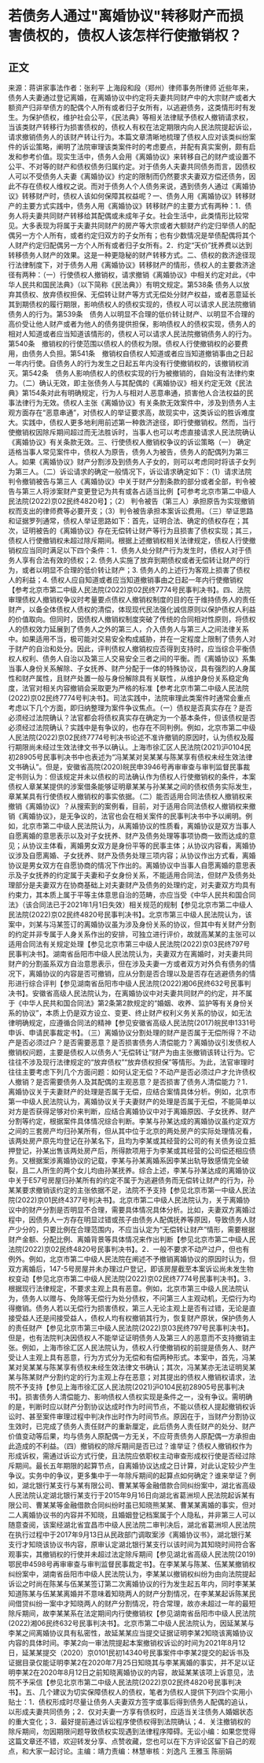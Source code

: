 # 若债务人通过"离婚协议"转移财产而损害债权的，债权人该怎样行使撤销权？
## 正文
来源：蒋讲家事法作者：张利平 上海段和段（郑州）律师事务所律师 近些年来，债务人夫妻通过登记离婚，在离婚协议中约定将夫妻共同财产中的大宗财产或者大额资产归非举债方的配偶个人所有或者归子女所有，以逃避债务，这类情形时有发生。为保护债权，维护社会公平，《民法典》等相关法律赋予债权人撤销请求权，当该类财产转移行为损害债权的，债权人有权在法定期限内向人民法院提起诉讼，请求撤销债务人的该财产转让行为。本篇文章清晰地梳理了债权人应对该类纠纷案件的诉讼策略，阐明了法院审理该类案件时的考虑要点，并配有真实案例，颇有启发和参考价值。现实生活中，债务人会用《离婚协议》来转移自己的财产或设置不公平、不对等的财产和债权债务归属约定。对于债务人夫妻共同债务而言，因债权人可以不受债务人夫妻《离婚协议》约定的限制而仍然要求夫妻双方偿还债务，因此不存在债权人维权之说。而对于债务人个人债务来说，遇到债务人通过《离婚协议》转移财产时，债权人该如何保障其权益呢？一、债务人用《离婚协议》转移财产的主要方式实践中，债务人用《离婚协议》转移财产的主要方式有两种：1．债务人将夫妻共同财产转移给其配偶或未成年子女。社会生活中，此类情形比较常见。大多表现为将属于夫妻共同财产的房产等大宗或者大额财产约定归举债人的配偶另一方个人所有，或者约定归双方的子女所有；也有少数情况是举债配偶将其个人财产约定归配偶另一方个人所有或者归子女所有。2．约定“天价”抚养费以达到转移债务人财产的效果。这是一种更隐秘的财产转移方式。二、债权的救济途径现行法律制度下，对于债务人用《离婚协议》转移财产的情形，债权人的主要救济途径有两种：（一）行使债权人撤销权，请求撤销《离婚协议》中相关约定对此，《中华人民共和国民法典》（以下简称《民法典》）有明文规定。第538条 债务人以放弃其债权、放弃债权担保、无偿转让财产等方式无偿处分财产权益，或者恶意延长其到期债权的履行期限，影响债权人的债权实现的，债权人可以请求人民法院撤销债务人的行为。第539条　债务人以明显不合理的低价转让财产、以明显不合理的高价受让他人财产或者为他人的债务提供担保，影响债权人的债权实现，债务人的相对人知道或者应当知道该情形的，债权人可以请求人民法院撤销债务人的行为。第540条　撤销权的行使范围以债权人的债权为限。债权人行使撤销权的必要费用，由债务人负担。第541条　撤销权自债权人知道或者应当知道撤销事由之日起一年内行使。自债务人的行为发生之日起五年内没有行使撤销权的，该撤销权消灭。第542条　债务人影响债权人的债权实现的行为被撤销的，自始没有法律约束力。（二）确认无效，即主张债务人与其配偶的《离婚协议》相关约定无效《民法典》第154条对此有明确规定，行为人与相对人恶意串通，损害他人合法权益的民事法律行为无效。债权人主张《离婚协议》有关条款无效案件中，涉及到债务人主观方面存在“恶意串通”，对债权人的举证要求高，故现实中，这类诉讼的胜诉难度大。实践中，债权人更多地利用前述第一种救济途径，即行使撤销权。然而，当行使撤销权因除斥期间超过而无法胜诉时，当事人也可以考虑直接请求人民法院确认《离婚协议》有关条款无效。三、行使债权人撤销权争议的诉讼策略（一） 确定适格当事人常见案件中，债权人为原告，债务人为被告，债务人的配偶列为第三人。如果《离婚协议》财产分割涉及到债务人子女的，则可以考虑同时将该子女列为第三人。（二）诉讼请求的确定一般情况下，诉讼请求确定如下：（1）请求法院判令撤销被告与第三人《离婚协议》中关于财产分割条款的部分或者全部，判令被告与第三人将涉案财产变更登记为共有或各占适当比例【可参考北京市第二中级人民法院(2022)京02民终4820号】；（2） 判令被告（第三人）承担原告为实现撤销权而支出的律师费等必要开支；（3）判令被告承担本案诉讼费用。（三）举证思路和证据罗列通常，债权人举证思路如下：首先，证明合法、确定的债权存在；其次，证明被告的《离婚协议》存在无偿转让财产等行为且损害了债权实现；其三，债权人行使撤销权未超过除斥期间。根据上述撤销权相关法律规定，债权人行使撤销权应当同时满足以下四个条件：1．债务人处分财产行为发生时，债权人对于债务人享有合法有效的债权；2. 债务人实施了放弃到期债权或者无偿转让财产的行为，或者以明显不合理的低价转让财产；3. 债务人的上述行为客观上损害了债权人的利益；4. 债权人应自知道或者应当知道撤销事由之日起一年内行使撤销权【参考北京市第二中级人民法院(2022)京02民终7774号民事判决书】。四、法院审理债权人撤销权争议时考量要点债权人撤销权制度的目的在于维持债务人的责任财产，以备全体债权人债权的清偿，体现现代民法强化诚信原则以保护债权人利益的价值取向。但同时，因债权人撤销权制度突破了传统的合同相对性原则，将债权人的债权效力延展到了债务人之外的第三人，介入债务人与第三人之间法律关系中。如果适用不当，极可能对交易安全构成威胁，并在一定程度上限制了债务人对于财产的自治和处分。因此，评判债权人撤销权应否得到支持时，应当综合平衡债权人权利、债务人自治以及第三人交易安全三者之间的平衡。而《离婚协议》系集当事人身份关系解除、子女抚养、财产分配于一体的特殊协议，具有强烈的人身属性和财产属性，且财产处置一般与身份解除具有关联性，从维护身份关系稳定角度，法官对相关内容撤销会采取更为严格的标准【参考北京市第二中级人民法院(2022)京02民终7774号判决书】。司法实践中，法院审理此类案件时通常会重点考虑以下几个方面，即归纳整理为案件争议焦点。（一）债权是否真实存在？是否必须经过法院确认？法官都会将债权真实存在确定为一个基本条件，但该债权是否必须经过法院确认？实践中是有争议的，也存在不同判例。例如，北京市第二中级人民法院(2022)京02民终7774号判决书论述不准许撤销的原因时，认为债权及履行期限尚未经过生效法律文书予以确认。上海市徐汇区人民法院(2021)沪0104民初28905号民事判决书中也表述为“冯某某对吴某某与陈某享有债权未经生效法律文书确认”。但是，安徽省高院(2020)皖民申3946号再审审查与审判监督民事裁定书则认为：但该规定并未以债权的司法确认作为债权人行使撤销权的条件，本案债权人章某某提供的涉案借条能够证明章某某与孙某某之间的债权债务实际发生，章某某具有行使债权人撤销权的事实依据。（二）能否适用合同法债权人撤销权来撤销《离婚协议》？从搜索到的案例看，目前，对于适用合同法债权人撤销权来撤销《离婚协议》，是无争议的，法官也会在相关案件的民事判决书中予以阐明。例如，北京市第二中级人民法院认为，从离婚协议的性质看，离婚协议是双方当事人自愿离婚的意思表示以及对子女抚养、财产及债务处理等事项协商一致而达成的意见；从协议主体看，离婚男女双方是身份平等的民事主体；从协议内容看，离婚协议涉及自愿离婚、子女抚养、财产及债务处理三项内容；从协议作出方式看，离婚协议是男女双方在自愿协商的情况下作出的。离婚协议中当事人自愿离婚的意思表示及子女抚养的约定属于夫妻和子女身份关系，不能适用合同法，但财产及债务处理部分是夫妻双方在协商基础上对夫妻财产及债务的处理约定，对夫妻双方均具有约束力，其本质上属于平等主体意思自治的范畴，亦应当受《中华人民共和国合同法》（该合同法已于2021年1月1日失效）相关规范的规制【参见北京市第二中级人民法院(2022)京02民终4820号民事判决书】。北京市第三中级人民法院认为，该案中，刘某与冯某签订的离婚协议虽为涉及身份关系的协议，但其中有关财产分割的约定并非专属于人身关系作出的安排，可独立进行评价，故就高某某的主张可以适用合同法有关规定处理【参见北京市第三中级人民法院(2022)京03民终797号民事判决书】。湖南省岳阳市中级人民法院认为，夫妻双方在离婚时，对夫妻共同财产的分割虽系双方自治意思表示，但在涉及夫妻一方或者双方对外负有债务的情况下，离婚协议的内容是否可撤销，应从分割是否合理以及是否存在逃避债务的情形进行综合评判【参见湖南省岳阳市中级人民法院(2022)湘06民终632号民事判决书】。安徽省高级人民法院认为，在离婚协议中对夫妻共同财产的约定，并不属于《中华人民共和国合同法》第2条第2款规定的“婚姻、收养、监护等有关身份关系的协议”，本质上仍是双方设立、变更、终止财产权利义务关系的协议，如无法律明确规定，应遵循合同法的精神【参见安徽省高级人民法院(2017)皖民申1331号申诉、申请民事裁定书】。（三）离婚协议分割处理的财产是否属于无偿所得？不动产是否必须过户？是否需要恶意？是否损害债务人清偿能力？离婚协议引发债权人撤销权问题，主要是债权人以债务人“无偿转让”财产为由主张撤销该转让行为。它往往不涉及现行法律规定的“放弃债权”“放弃债权担保”等情形。为此，法官审理时往往主要考虑下列几个方面问题：如何认定无偿？不动产是否必须过户才允许债权人撤销？是否需要债务人及其配偶的主观恶意？是否损害了债务人清偿能力？1．离婚协议关于夫妻财产的处理是否属于无偿，应结合案情具体分析。例如，北京市第一中级人民法院认为，离婚协议关于夫妻财产的处理是否属于无偿，不能简单以对方是否获得足够对价来判断，应结合离婚协议中对于离婚原因、子女抚养、财产分割等约定，根据案件具体情况综合判断。李某与孙某达成的离婚协议虽约定双方之间的三套房产均归孙某所有，但从其中位于北京的两处房产的实际处理情况看，该两处房产原先均登记在孙某名下，且均为李某或其经营的公司的有关债务设立抵押登记，孙某出售该两处房产后，所得款项用于为李某或其经营的公司偿还相应债务。又根据案涉离婚协议的记载，李某与孙某离婚系因李某出轨导致感情完全破裂，且二人所生的两个女儿均由孙某抚养。综合上述，李某与孙某达成的离婚协议中关于E57号房屋归孙某所有的约定不属于为逃避债务而无偿转让财产的行为，孙某某要求撤销该约定的主张依据不足，法院不予支持【参见北京市第一中级人民法院(2022)京01民终4377号判决书】。北京市第二中级人民法院认为，关于离婚协议中的财产分割是否明显不合理，需要具体情况具体分析。比如，夫妻双方离婚过程中，因债务人一方存在明显过错或孩子由债务人配偶抚养等原因，导致债务人财产少分的，只要比例在合理范围内，不应当认定为“无偿转让财产”情形，需要根据财产金额、分配比例、离婚背景等具体情况来作出判断【参见北京市第二中级人民法院(2022)京02民终4820号民事判决书】。2．一般不要求不动产过户，但也有例外。例如，北京市第二中级人民法院在阐述不予撤销离婚协议的原因时认为，但双方离婚后，147-5号房屋并未办理过户登记，即该房屋截至本案诉讼尚未发生物权变动【参见北京市第二中级人民法院(2022)京02民终7774号民事判决书】。3．根据现行法律规定，不要求主观上具有恶意。例如，北京市第三中级人民法院认为，债务人以赠与、免除等无偿行为处分债权，不问第三人主观动机，无偿行为均得撤销。债务人若以无偿行为损害债权，第三人无论主观上是否有过错，无论是直接受益人还是间接受益人，债权人均有权撤销其行为，恢复财产原状，保护债务人的责任财产【参见北京市第三中级人民法院(2022)京03民终797号民事判决书】。但是，也有法院判决因债权人不能举证证明债务人及第三人的恶意而不支持撤销主张。例如，上海市徐汇区人民法院认为，债权人行使撤销权的前提是债务人、财产受让人主观上具有恶意，行为方式分为无偿和有偿两种形式。本案中，首先，冯某某对吴某某与陈某享有债权未经生效法律文书确认；其次，冯某某亦无法证明吴某某与陈某财产分割约定的行为主观上存在恶意；对其提出的债权人撤销权请求，法院不予支持【参见上海市徐汇区人民法院(2021)沪0104民初28905号民事判决书】。损害债务人清偿能力、影响债权人债权实现是条件之一，没有争议。需明确的是，判断时应以财产分割协议达成时作为时间节点，不能以债权人提起撤销权诉讼时、甚至案件审理过程中判决作出时作为时间节点。原因在于，当财产分割协议生效时，已完成了债务人责任财产的重新厘定，此后债务人责任财产的处分、财产价值变动等后果，均与债务人原配偶一方无关，不应苛责债务人原配偶一方承担由此造成的不利益。（四）撤销权的除斥期间是否已过？谁举证？债权人撤销权作为形成诉权，需通过诉讼方式行使，且法院应依职权主动审查形成权行使是否经过除斥期间。最长五年期限的起算节点，自离婚协议达成之日计算，对此认定较少产生争议。实务中的争议，更多集中于一年除斥期间的起算点如何确定？谁来举证？例如，湖北银行某支行与某有限公司、曹某某等金融借款合同纠纷案中，湖北省高级人民法院认定湖北银行某支行于2015年9月16日向湖北省葛洲坝人民法院起诉某有限公司、曹某某等金融借款合同纠纷时虽已知晓熊某某、曹某某离婚的事实，但对二人离婚协议书的内容并不知晓，且婚姻登记档案属于个人隐私，并非第三人可以随意查阅，该案经湖北省宜昌市中级人民法院二审判决后，湖北省葛洲坝人民法院在执行过程中于2017年9月13日从民政部门调取案涉《离婚协议书》，湖北银行某支行才知晓该协议书内容，原审认定湖北银行某支行以该时间为其知晓时间符合客观事实，其撤销权的行使并未超过法定除斥期间【参见湖北省高级人民法院(2019)鄂民申4598号再审审查与审判监督民事裁定书】。在李某某与陈某、伍某某撤销权纠纷案中，湖南省岳阳市中级人民法院认为，李某某以撤销权纠纷为由向法院提起诉讼之时尚在陈某与伍某某签订第二次离婚协议的行为发生起五年内，同时李某某知道陈某与伍某某离婚并不意味着知晓两人的财产分割情况，在李某某起诉陈某民间借贷纠纷一案中才知晓两人的财产分割情况，符合常理，故亦未超过一年的最短除斥期间，故李某某系在法定期间内行使撤销权【参见湖南省岳阳市中级人民法院(2022)湘06民终632号民事判决书】。北京市第二中级人民法院认为，因延某某与李某之间离婚协议具有私密性，故延某某应当提交证据证明李某2知晓该离婚协议内容的具体时间。李某2向一审法院提起本案撤销权诉讼的时间为2021年8月12日，延某某提交（2020）京0101民初14340号民事案件中李某2提交的起诉书及证据目录仅能证明李某2在2020年7月25日知晓其与李某离婚的事实，并不足以证明李某2在2020年8月12日之前知晓离婚协议的内容，故延某某该项上诉意见，法院不予采信【参见北京市第二中级人民法院(2022)京02民终4820号民事判决书】。五、几个建议为切实保障债权人的债权，笔者为债权人提供下列四个实用小贴士：1．债权形成时尽量让债务人夫妻双方签字或事后得到债务人配偶的追认，以形成夫妻共同债务；2．仅对夫妻一方享有债权时，应适当关注债务人婚姻状态的重大变化；3．最好提前通过诉讼程序使债权得到法院确认；4．关注撤销权的除斥期间，勿因期限问题导致债权实现遇到法律程序障碍。无讼小编：如果您觉得这篇文章还不错，欢迎转发分享、点赞收藏，您也可以在下方评论区留下自己的观点，和大家一起讨论。主编：靖力责编：林慧审核：刘逸凡 王雅玉 陈丽娟 